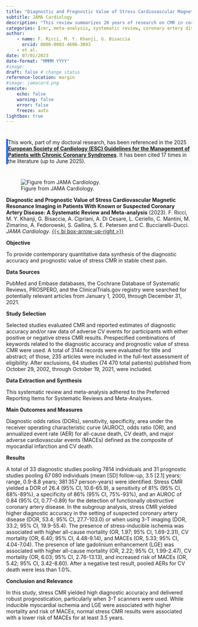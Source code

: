 ```yaml
---
title: "Diagnostic and Prognostic Value of Stress Cardiovascular Magnetic Resonance Imaging in Patients With Known or Suspected Coronary Artery Disease"
subtitle: JAMA Cardiology
description: "This review summarizes 20 years of research on CMR in coronary artery disease."
categories: [cmr, meta-analysis, systematic review, coronary artery disease]
author: 
    - name: F. Ricci, M. Y. Khanji, G. Bisaccia
      orcid: 0000-0003-4606-3093
    - et al.
date: 07/01/2023
date-format: "MMMM YYYY"
#image: 
draft: false # change status
reference-location: margin
#image: jamacard.png
execute:
    echo: false
    warning: false
    error: false
    freeze: auto
lightbox: true
---
```


::: {.callout-tip appearance="minimal" style="background-color: #f8f9fa; border-left: 5px solid #0d6efd; margin: 40px 0;"}

This work, part of my doctoral research, has been referenced in the 2025 **[ European Society of Cardiology (ESC) Guidelines for the Management of Patients with Chronic Coronary Syndromes](https://www.escardio.org/Guidelines/Clinical-Practice-Guidelines/Chronic-Coronary-Syndromes)**. It has been cited 17 times in the literature (up to June 2025).
:::

![Figure from JAMA Cardiology.](jamacard.png)

::: {.column-margin}
**Diagnostic and Prognostic Value of Stress Cardiovascular Magnetic Resonance Imaging in Patients With Known or Suspected Coronary Artery Disease: A Systematic Review and Meta-analysis** (2023). F. Ricci, M. Y. Khanji, G. Bisaccia, A. Cipriani, A. Di Cesare, L. Ceriello, C. Mantini, M. Zimarino, A. Fedorowski, S. Gallina, S. E. Petersen and C. Bucciarelli-Ducci. *JAMA Cardiology*. [{{< bi box-arrow-up-right >}}](https://doi.org/10.1001/jamacardio.2023.1290)
:::

**Objective**  

To provide contemporary quantitative data synthesis of the diagnostic accuracy and prognostic value of stress CMR in stable chest pain.

**Data Sources**  

PubMed and Embase databases, the Cochrane Database of Systematic Reviews, PROSPERO, and the ClinicalTrials.gov registry were searched for potentially relevant articles from January 1, 2000, through December 31, 2021.

**Study Selection**  

Selected studies evaluated CMR and reported estimates of diagnostic accuracy and/or raw data of adverse CV events for participants with either positive or negative stress CMR results. Prespecified combinations of keywords related to the diagnostic accuracy and prognostic value of stress CMR were used. A total of 3144 records were evaluated for title and abstract; of those, 235 articles were included in the full-text assessment of eligibility. After exclusions, 64 studies (74 470 total patients) published from October 29, 2002, through October 19, 2021, were included.

**Data Extraction and Synthesis**  

This systematic review and meta-analysis adhered to the Preferred Reporting Items for Systematic Reviews and Meta-Analyses.

**Main Outcomes and Measures**  

Diagnostic odds ratios (DORs), sensitivity, specificity, area under the receiver operating characteristic curve (AUROC), odds ratio (OR), and annualized event rate (AER) for all-cause death, CV death, and major adverse cardiovascular events (MACEs) defined as the composite of myocardial infarction and CV death.

**Results**  

A total of 33 diagnostic studies pooling 7814 individuals and 31 prognostic studies pooling 67 080 individuals (mean [SD] follow-up, 3.5 [2.1] years; range, 0.9-8.8 years; 381 357 person-years) were identified. Stress CMR yielded a DOR of 26.4 (95% CI, 10.6-65.9), a sensitivity of 81% (95% CI, 68%-89%), a specificity of 86% (95% CI, 75%-93%), and an AUROC of 0.84 (95% CI, 0.77-0.89) for the detection of functionally obstructive coronary artery disease. In the subgroup analysis, stress CMR yielded higher diagnostic accuracy in the setting of suspected coronary artery disease (DOR, 53.4; 95% CI, 27.7-103.0) or when using 3-T imaging (DOR, 33.2; 95% CI, 19.9-55.4). The presence of stress-inducible ischemia was associated with higher all-cause mortality (OR, 1.97; 95% CI, 1.69-2.31), CV mortality (OR, 6.40; 95% CI, 4.48-9.14), and MACEs (OR, 5.33; 95% CI, 4.04-7.04). The presence of late gadolinium enhancement (LGE) was associated with higher all-cause mortality (OR, 2.22; 95% CI, 1.99-2.47), CV mortality (OR, 6.03; 95% CI, 2.76-13.13), and increased risk of MACEs (OR, 5.42; 95% CI, 3.42-8.60). After a negative test result, pooled AERs for CV death were less than 1.0%.

**Conclusion and Relevance**  

In this study, stress CMR yielded high diagnostic accuracy and delivered robust prognostication, particularly when 3-T scanners were used. While inducible myocardial ischemia and LGE were associated with higher mortality and risk of MACEs, normal stress CMR results were associated with a lower risk of MACEs for at least 3.5 years.
